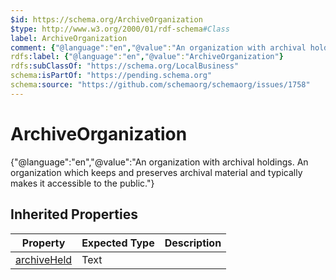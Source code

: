 ```yaml
---
$id: https://schema.org/ArchiveOrganization
$type: http://www.w3.org/2000/01/rdf-schema#Class
label: ArchiveOrganization
comment: {"@language":"en","@value":"An organization with archival holdings. An organization which keeps and preserves archival material and typically makes it accessible to the public."}
rdfs:label: {"@language":"en","@value":"ArchiveOrganization"}
rdfs:subClassOf: "https://schema.org/LocalBusiness"
schema:isPartOf: "https://pending.schema.org"
schema:source: "https://github.com/schemaorg/schemaorg/issues/1758"
---
```


# ArchiveOrganization

{"@language":"en","@value":"An organization with archival holdings. An organization which keeps and preserves archival material and typically makes it accessible to the public."}

## Inherited Properties

| Property | Expected Type | Description |
| --- | --- | --- |
| [archiveHeld](https://schema.org/archiveHeld) | Text |  |
